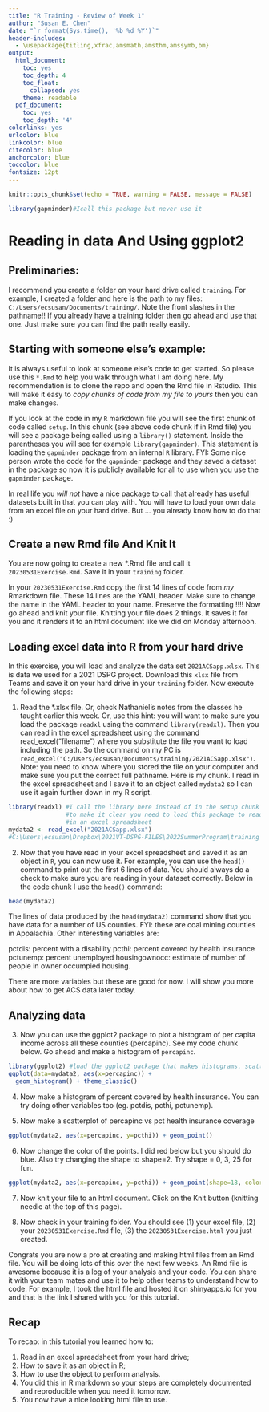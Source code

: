 ```yaml
---
title: "R Training - Review of Week 1"
author: "Susan E. Chen"
date: "`r format(Sys.time(), '%b %d %Y')`"
header-includes:
  - \usepackage{titling,xfrac,amsmath,amsthm,amssymb,bm}
output:
  html_document:
    toc: yes
    toc_depth: 4
    toc_float:
      collapsed: yes
    theme: readable
  pdf_document:
    toc: yes
    toc_depth: '4'
colorlinks: yes
urlcolor: blue
linkcolor: blue
citecolor: blue
anchorcolor: blue
toccolor: blue
fontsize: 12pt
---
```




```r
knitr::opts_chunk$set(echo = TRUE, warning = FALSE, message = FALSE)

library(gapminder)#Icall this package but never use it
```

# Reading in data And Using ggplot2

## Preliminaries:

I recommend you create a folder on your hard drive called `training`. For example, I created a folder and here is the path to my files: `C:/Users/ecsusan/Documents/training/`. Note the front slashes in the pathname!!  If you already have a training folder then go ahead and use that one. Just make sure you can find the path really easily.

## Starting with someone else's example:

It is always useful to look at someone else's code to get started. So please use this `*.Rmd` to help you walk through what I am doing here. My recommendation is to clone the repo and open the Rmd file in Rstudio. This will make it easy to *copy chunks of code from my file to yours* then you can make changes. 

If you look at the code in my `R` markdown file you will see the first chunk of code called `setup`. In this chunk (see above code chunk if in Rmd file) you will see a package being called using a `library()` statement. Inside the parentheses you will see for example `library(gapminder)`. This statement is loading the `gapminder` package from an internal `R` library. FYI: Some nice person wrote the code for the `gapminder` package and they saved a dataset in the package so now it is publicly available for all to use when you use the `gapminder` package.

In real life you *will not* have a nice package to call that already has useful datasets built in that you can play with. You will have to load your own data from an excel file on your hard drive. But ... you already know how to do that :)

## Create a new Rmd file And Knit It

You are now going to create a new *.Rmd file and call it `20230531Exercise.Rmd`. Save it in your `training` folder. 

In your `20230531Exercise.Rmd` copy the first 14 lines of code from *my* Rmarkdown file. These 14 lines are the YAML header. Make sure to change the name in the YAML header to your name. Preserve the formatting !!!! Now go ahead and knit your file. Knitting your file does 2 things. It saves it for you and it renders it to an html document like we did on Monday afternoon.

## Loading excel data into R from your hard drive

In this exercise, you will load and analyze the data set `2021ACSapp.xlsx`. This is data we used for a 2021 DSPG project. Download this `xlsx` file from Teams and save it on your hard drive in your `training` folder. 
Now execute the following steps:

1. Read the *.xlsx file. Or, check Nathaniel's notes from the classes he taught earlier this week. Or, use this hint: you will want to make sure you load the package `readxl` using the command `library(readxl)`. Then you can read in the excel spreadsheet using the command read_excel("filename") where you substitute the file you want to load including the path. So the command on my PC is `read_excel("C:/Users/ecsusan/Documents/training/2021ACSapp.xlsx")`. Note: you need to know where you stored the file on your computer and make sure you put the correct full pathname. Here is my chunk. I read in the excel spreadsheet and I save it to an object called `mydata2` so I can use it again further down in my R script.

```r
library(readxl) #I call the library here instead of in the setup chunk 
                #to make it clear you need to load this package to read 
                #in an excel spreadsheet 
mydata2 <- read_excel("2021ACSapp.xlsx")
#C:\Users\ecsusan\Dropbox\2021VT-DSPG-FILES\2022SummerProgram\training
```

2. Now that you have read in your excel spreadsheet and saved it as an object in `R`, you can now use it. For example, you can use the `head()` command to print out the first 6 lines of data. You should always do a check to make sure you are reading in your dataset correctly. Below in the code chunk I use the `head()` command:

```r
head(mydata2)
```

The lines of data produced by the `head(mydata2)` command show that you have data for a number of US counties. FYI: these are coal mining counties in Appalachia. Other interesting variables are:

pctdis: percent with a disability 
pcthi: percent covered by health insurance
pctunemp: percent unemployed
housingownocc: estimate of number of people in owner occumpied housing. 

There are more variables but these are good for now. I will show you more about how to get ACS data later today.

## Analyzing data
3. Now you can use the ggplot2 package to plot a histogram of per capita income across all these counties (percapinc). See my code chunk below. Go ahead and make a histogram of `percapinc`. 

```r
library(ggplot2) #load the ggplot2 package that makes histograms, scatterplots, etc.
ggplot(data=mydata2, aes(x=percapinc)) +
  geom_histogram() + theme_classic()
```

4. Now make a histogram of percent covered by health insurance. You can try doing other variables too (eg. pctdis, pcthi, pctunemp).

5. Now make a scatterplot of percapinc vs pct health insurance coverage
```r
ggplot(mydata2, aes(x=percapinc, y=pcthi)) + geom_point()
```

6. Now change the color of the points. I did red below but you should do blue. Also try changing the shape to shape=2. Try shape = 0, 3, 25 for fun.

```r
ggplot(mydata2, aes(x=percapinc, y=pcthi)) + geom_point(shape=18, color="red")
```

7. Now knit your file to an html document. Click on the Knit button (knitting needle at the top of this page). 


5. Now check in your training folder. You should see (1) your excel file, (2) your `20230531Exercise.Rmd` file, (3) the `20230531Exercise.html` you just created.

Congrats you are now a pro at creating and making html files from an Rmd file. You will be doing lots of this over the next few weeks. An Rmd file is awesome because it is a log of your analysis and your code. You can share it with your team mates and use it to help other teams to understand how to code. For example, I took the html file and hosted it on shinyapps.io for you []() and that is the link I shared with you for this tutorial. 

## Recap
To recap: in this tutorial you learned how to:

1. Read in an excel spreadsheet from your hard drive;
2. How to save it as an object in R;
3. How to use the object to perform analysis.
4. You did this in R markdown so your steps are completely documented and reproducible when you need it tomorrow.
5. You now have a nice looking html file to use.

